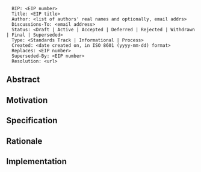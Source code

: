 <pre>
  BIP: <EIP number>
  Title: <EIP title>
  Author: <list of authors' real names and optionally, email addrs>
  Discussions-To: <email address>
  Status: <Draft | Active | Accepted | Deferred | Rejected | Withdrawn | Final | Superseded>
  Type: <Standards Track | Informational | Process>
  Created: <date created on, in ISO 8601 (yyyy-mm-dd) format>
  Replaces: <EIP number>
  Superseded-By: <EIP number>
  Resolution: <url>
</pre>

==Abstract==

==Motivation==

==Specification==

==Rationale==

==Implementation==

